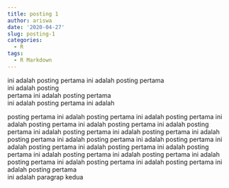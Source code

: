 ```yaml
---
title: posting 1
author: ariswa
date: '2020-04-27'
slug: posting-1
categories:
  - R
tags:
  - R Markdown
---
```

ini adalah posting pertama ini adalah posting pertama  
ini adalah posting  
pertama ini adalah posting pertama  
ini adalah posting pertama ini adalah  

posting pertama ini adalah posting pertama ini adalah posting pertama ini adalah posting pertama ini adalah posting pertama ini adalah posting pertama ini adalah posting pertama ini adalah posting pertama ini adalah posting pertama ini adalah posting pertama ini adalah posting pertama ini adalah posting pertama ini adalah posting pertama ini adalah posting pertama ini adalah posting pertama ini adalah posting pertama ini adalah posting pertama ini adalah posting pertama ini adalah posting pertama ini adalah posting pertama   
 ini adalah paragrap kedua  
 
